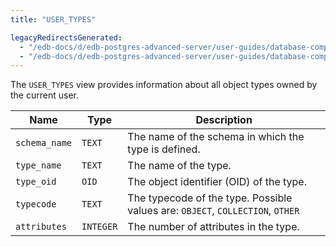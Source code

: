 ```yaml
---
title: "USER_TYPES"

legacyRedirectsGenerated:
  - "/edb-docs/d/edb-postgres-advanced-server/user-guides/database-compatibility-for-oracle-developers-catalog-views-guide/13/user_types.html"
  - "/edb-docs/d/edb-postgres-advanced-server/user-guides/database-compatibility-for-oracle-developers-catalog-views-guide/latest/user_types.html"
---
```


<div id="user_types" class="registered_link"></div>

The `USER_TYPES` view provides information about all object types owned by the current user.

| Name          | Type      | Description                                                                    |
| ------------- | --------- | ------------------------------------------------------------------------------ |
| `schema_name` | `TEXT`    | The name of the schema in which the type is defined.                           |
| `type_name`   | `TEXT`    | The name of the type.                                                          |
| `type_oid`    | `OID`     | The object identifier (OID) of the type.                                       |
| `typecode`    | `TEXT`    | The typecode of the type. Possible values are: `OBJECT`, `COLLECTION`, `OTHER` |
| `attributes`  | `INTEGER` | The number of attributes in the type.                                          |
